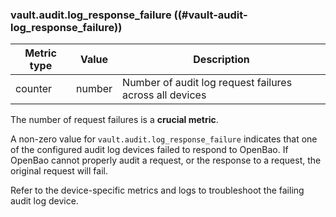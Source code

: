 ### vault.audit.log_response_failure ((#vault-audit-log_response_failure))

Metric type | Value   | Description
----------- | ------- | -----------
counter     | number  | Number of audit log request failures across all devices

The number of request failures is a **crucial metric**.

A non-zero value for `vault.audit.log_response_failure` indicates that one of
the configured audit log devices failed to respond to OpenBao. If OpenBao cannot
properly audit a request, or the response to a request, the original request
will fail.

Refer to the device-specific metrics and logs to troubleshoot the failing audit
log device.
